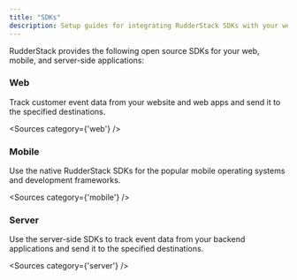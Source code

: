 ```yaml
---
title: "SDKs"
description: Setup guides for integrating RudderStack SDKs with your web, mobile, and server-side platforms.
---
```


RudderStack provides the following open source SDKs for your web, mobile, and server-side applications:

### Web

Track customer event data from your website and web apps and send it to the specified destinations.

<Sources
  category={'web'}
/>

### Mobile

Use the native RudderStack SDKs for the popular mobile operating systems and development frameworks.

<Sources
  category={'mobile'}
/>

### Server

Use the server-side SDKs to track event data from your backend applications and send it to the specified destinations.

<Sources
  category={'server'}
/>